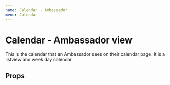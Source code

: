 ```yaml
---
name: Calendar - Ambassador
menu: Calendar
---
```



# Calendar - Ambassador view

This is the calendar that an Ambassador sees on their calendar page. It is a listview and week day calendar.

## Props

<Props of={AmbassadorCalendar} />
